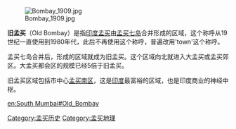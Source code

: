 [[File:Bombay_1909.jpg|thumb]]

'''旧孟买'''（Old Bombay）是指[[印度|印度]][[孟买|孟买]]由[[孟买七岛|孟买七岛]]合并形成的区域，这个称呼从19世纪一直使用到1980年代，此后不再使用这个称呼，普遍改用'town'这个称呼。 

孟买七岛合并后，形成的区域就成为旧孟买。这个区域向北就进入大孟买或孟买郊区。大孟买都会区的规模已经5倍于旧孟买。

旧孟买区域包括市中心[[孟买南区|孟买南区]]，这是[[印度|印度]]最富裕的区域，也是印度商业的神经中枢。

[[Category:孟买历史|Category:孟买历史]]
[[Category:孟买地理|Category:孟买地理]]

[[en:South_Mumbai#Old_Bombay|en:South Mumbai#Old_Bombay]]